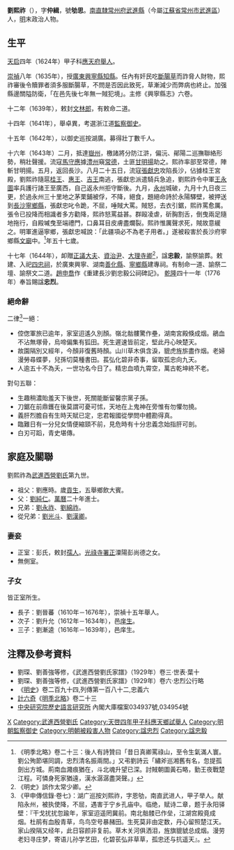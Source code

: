 {{Otheruses|other=名为刘忠烈的其他人物|刘忠烈}}
{{明清人物信息框
| 姓名 = 劉熙祚
| 原名 =
| 圖片名稱= 
| 圖片大小 = 220px
| 圖片說明 = 
| 最高職務 = 湖廣巡按御史
| 國家 = 大明
| 爵位 =
| 籍貫 = [[南直隸|直隸]][[常州府|常州府]][[武進縣|武進縣]]
| 族裔 = 漢族
| 旗籍 = 
| 字號 = 字'''仲緝'''，號'''劬思'''
| 諡號 = 諡'''忠毅'''，清諡'''忠烈'''
| 出生日期 = [[萬曆|萬曆]]十五年（1587年）
| 出生地點 = [[南直隸|直隸]][[武進縣|武進縣]]
| 逝世日期 = [[崇禎|崇禎]]十六年（1643年）
| 逝世地點 = [[湖廣|湖廣]][[寧鄉縣|寧鄉縣]]
| 墓葬 =
| 配偶 =
| 親屬 = 
| 出身 = 
*天啓四年甲子科應天鄉試舉人
| 經歷 = 
| 著作 =
}}

'''劉熙祚'''（{{bd|1587年||1643年||劉熙祚}}），字'''仲緝'''，號'''劬思'''。[[南直隸|南直隸]][[常州府|常州府]][[武進縣|武進縣]]（今屬[[江蘇省|江蘇省]][[常州市|常州市]][[武進區|武進區]]）人，[[明|明]]末政治人物。

== 生平 ==
[[天启_(明朝)|天启]]四年（1624年）甲子科[[應天府|應天府]][[舉人|舉人]]。

[[崇禎|崇禎]]八年（1635年），授[[廣東|廣東]][[興寧縣|興寧縣]][[知縣|知縣]]。任內有奸民吃[[斷腸草|斷腸草]]而詐脅人財物，熙祚審後令贖罪者須多服斷腸草，不問是否因此致死，草漸減少而弊病也終止。加强縣邊關隘防衛，「在邑先後七年無一賊犯境」。主修《興寧縣志》六卷。

十二年（1639年），敕封[[文林郎|文林郎]]，有敕命二道。

十四年（1641年），舉卓異，考選浙江道[[監察御史|監察御史]]。

十五年（1642年），以御史巡按湖廣。募得壯丁數千人。

十六年（1643年）二月，抵達[[嶽州|嶽州]]，檄諸將分防江滸，偏沅、鄖陽二巡撫聯絡形勢，稍壯聲援。流寇[[馬守應|馬守應]]據[[澧州|澧州]]窺[[常德|常德]]，土匪[[甘明揚|甘明揚]]助之。熙祚率部至常德，陣斬甘明揚。五月，返回長沙。八月二十五日，流寇[[張獻忠|張獻忠]]攻陷長沙，佔據桂王宮殿，劉熙祚隨扈[[朱常瀛|桂王]]、[[朱常潤|惠王]]、[[朱慈煃|吉王]]南逃，張獻忠派遣騎兵急追，劉熙祚令中軍[[王永圖|王永圖]]率兵護行諸王至廣西，自己返永州拒守斷後。九月，[[永州|永州]]城破，九月十九日夜三更，於過永州三十里地之茅栗鋪被俘，不降，絕食，題絕命詩於永陽驛壁，被押送到[[長沙|長沙]][[寧鄉縣|寧鄉縣]]，張獻忠叱令跪，不屈，唾賊大罵。賊怒，去衣引鋸，熙祚罵愈厲。張令已投降而相識者多方勸降，熙祚怒罵益甚。群毆凌虐，斫胸割舌，倒曳兩足隨地拖行，自殿墄曳至端禮門，口鼻耳目皮膚盡爛裂。熙祚惟厲聲求死，賊故意緩之。明軍進逼寧鄉，張獻忠喊說：「此疆項必不為老子用者。」遂被殺害於長沙府寧鄉縣[[文廟|文廟]]中。<ref>《明季北略》卷二十三：後人有詩贊曰「昔日真卿罵祿山，至令生氣滿人寰。劉公殉節堪同調，忠烈清名振兩間。」又弔劉詩云「繡斧巡湘舊有名，忽提孤劍出方城。荊南血濺痕猶在，斗北魂升望已深。討賊朝圖黃石略，勤王夜戰楚江程。可憐身死家猶遠，漢水潺潺盡哭聲。」</ref>年五十七歲。

十七年（1644年），卹贈[[正議大夫|正議大夫]]、[[資治尹|資治尹]]、[[大理寺卿|大理寺卿]]<ref>《明史》誤作太常少卿。</ref>，諡'''忠毅'''，諭祭諭葬。敕建、入祀[[四忠祠|四忠祠]]，於廣東興寧、湖南[[善化縣|善化縣]]、[[寧鄉縣|寧鄉縣]]建專祠。有制命一道、諭祭二壇、諭祭文二道。[[趙申喬|趙申喬]]作《重建長沙劉忠毅公祠碑記》。
[[乾隆|乾隆]]四十一年（1776年）奉旨賜諡'''忠烈'''。

===絕命辭===
二律<ref>《甲申傳信錄·卷七》：湖广巡按刘熙祚，字恩劬，南直武进人，甲子举人。献陷永州，被执使降，不屈，遇害于宁乡孔庙中。临绝，赋诗二章，题于永阳驿壁：『干戈扰扰忽踰年，家室迢遥罔冀前。南北骷髅已作垒，江湖宫殿竟成烟。杜鹃有血殷青草，鸟鸟空号暴赭田。生死莫非由定数，丹心留照楚江天。家山揆隔又经年，此日容颜非复前。草木关河俱洒泪，旌旗貔䝞总成烟。漫劳老妇寻庄梦，寄语儿孙学艺田，化碧苌弘非草草，孤忠还与抗遥天』。</ref>一絕：
*倥偬軍旅已逾年，家室迢遙久別顏。嶺北骷髏驚作壘，湖南宮殿倏成烟。鵑血不沾無塚骨，烏啼偏集有狐田。死生遲速皆前定，堅此丹心映楚天。
*故園隔別又經年，今顏非復舊時顏。山川草木俱含淚，貔虎旌旂盡作烟。老婦漫勞尋蝶夢，兒孫切莫種書田。萇弘化碧非奇事，留取孤忠向九天。
*人逾五十不為夭，一世功名今日了。精忠血噴九霄空，萬古乾坤終不老。

對句五聯：
*生趣稍濃貽羞天下後世，死關能斷留馨宗黨子孫。
*刀鋸在前鼎鑊在後莫謂可憂可怵，天地在上鬼神在旁惟有勿懼勿撓。
*義肝烈膽自有生時天賦已定，忠君報國從學問中體勘得真。
*臨難日有一分兒女情便縮頸不前，見危時有十分忠義念始指肝可剖。
*白刃可蹈，青史堪傳。

==家庭及關聯==
劉熙祚為[[武進西營劉氏|武進西營劉氏]]第九世。
*祖父：劉應時。歲[[貢生|貢生]]，五舉鄉飲大賓。
*父：[[劉純仁|劉純仁]]。[[萬曆|萬曆]]二十年進士。
*兄弟：[[劉永祚|劉永祚]]、[[劉綿祚|劉綿祚]]。
*從兄弟：[[劉光斗|劉光斗]]、[[劉漢卿|劉漢卿]]。

===妻妾===
*正室：彭氏，敕封[[孺人|孺人]]。[[光祿寺|光祿寺]][[署正|署正]]潥陽彭尚德之女。
*無側室。

===子女===
皆正室所生。
*長子：劉晉蕃（1610年－1676年），崇禎十五年舉人。
*次子：劉升允（1612年－1634年），邑[[庠生|庠生]]。
*三子：劉漸逵（1616年－1639年），邑庠生。

==注釋及參考資料==
{{reflist}}
*劉琛、劉善強等修，《武進西營劉氏家譜》（1929年）卷三·世表·葉十
*劉琛、劉善強等修，《武進西營劉氏家譜》（1929年）卷六·忠烈公行略
*《[[明史|明史]]》卷二百九十四,列傳第一百八十二,忠義六
*[[計六奇|計六奇]]《[[明季北略|明季北略]]》卷二十三
*[[中央研究院|中央研究院]][http://www.ihp.sinica.edu.tw/ 歷史語言研究所] {{Wayback|url=http://www.ihp.sinica.edu.tw/ |date=20100424033054 }} 內閣大庫檔案034937號,034954號

{{武進西營劉氏}}

{{Authority control}}

{{DEFAULTSORT:Liu劉}}
[[Category:劉姓|X]]
[[Category:武進西營劉氏|Category:武進西營劉氏]]
[[Category:天啓四年甲子科應天鄉試舉人|Category:天啓四年甲子科應天鄉試舉人]]
[[Category:明朝監察御史|Category:明朝監察御史]]
[[Category:明朝被殺害人物|Category:明朝被殺害人物]]
[[Category:諡忠烈|Category:諡忠烈]]
[[Category:諡忠毅|Category:諡忠毅]]